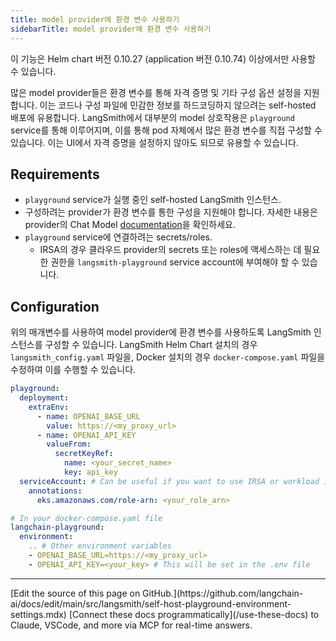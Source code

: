 ```yaml
---
title: model provider에 환경 변수 사용하기
sidebarTitle: model provider에 환경 변수 사용하기
---
```


<Note>
이 기능은 Helm chart 버전 0.10.27 (application 버전 0.10.74) 이상에서만 사용할 수 있습니다.
</Note>

많은 model provider들은 환경 변수를 통해 자격 증명 및 기타 구성 옵션 설정을 지원합니다. 이는 코드나 구성 파일에 민감한 정보를 하드코딩하지 않으려는 self-hosted 배포에 유용합니다. LangSmith에서 대부분의 model 상호작용은 `playground` service를 통해 이루어지며, 이를 통해 pod 자체에서 많은 환경 변수를 직접 구성할 수 있습니다. 이는 UI에서 자격 증명을 설정하지 않아도 되므로 유용할 수 있습니다.

## Requirements

* `playground` service가 실행 중인 self-hosted LangSmith 인스턴스.
* 구성하려는 provider가 환경 변수를 통한 구성을 지원해야 합니다. 자세한 내용은 provider의 Chat Model [documentation](https://python.langchain.com/docs/integrations/providers/)을 확인하세요.
* `playground` service에 연결하려는 secrets/roles.
  * IRSA의 경우 클라우드 provider의 secrets 또는 roles에 액세스하는 데 필요한 권한을 `langsmith-playground` service account에 부여해야 할 수 있습니다.

## Configuration

위의 매개변수를 사용하여 model provider에 환경 변수를 사용하도록 LangSmith 인스턴스를 구성할 수 있습니다. LangSmith Helm Chart 설치의 경우 `langsmith_config.yaml` 파일을, Docker 설치의 경우 `docker-compose.yaml` 파일을 수정하여 이를 수행할 수 있습니다.

<CodeGroup>

```yaml Helm
playground:
  deployment:
    extraEnv:
      - name: OPENAI_BASE_URL
        value: https://<my_proxy_url>
      - name: OPENAI_API_KEY
        valueFrom:
          secretKeyRef:
            name: <your_secret_name>
            key: api_key
  serviceAccount: # Can be useful if you want to use IRSA or workload identity
    annotations:
      eks.amazonaws.com/role-arn: <your_role_arn>
```

```yaml Docker
# In your docker-compose.yaml file
langchain-playground:
  environment:
    .. # Other environment variables
    - OPENAI_BASE_URL=https://<my_proxy_url>
    - OPENAI_API_KEY=<your_key> # This will be set in the .env file
```

</CodeGroup>

---

<Callout icon="pen-to-square" iconType="regular">
    [Edit the source of this page on GitHub.](https://github.com/langchain-ai/docs/edit/main/src/langsmith/self-host-playground-environment-settings.mdx)
</Callout>
<Tip icon="terminal" iconType="regular">
    [Connect these docs programmatically](/use-these-docs) to Claude, VSCode, and more via MCP for    real-time answers.
</Tip>
